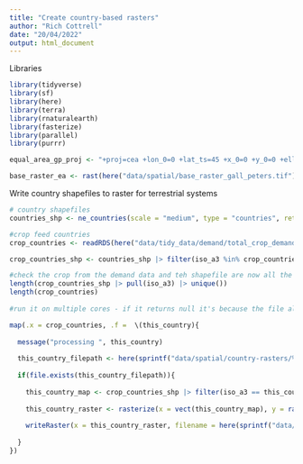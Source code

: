 ```yaml
---
title: "Create country-based rasters"
author: "Rich Cottrell"
date: "20/04/2022"
output: html_document
---
```

Libraries
```r
library(tidyverse)
library(sf)
library(here)
library(terra)
library(rnaturalearth)
library(fasterize)
library(parallel)
library(purrr)

equal_area_gp_proj <- "+proj=cea +lon_0=0 +lat_ts=45 +x_0=0 +y_0=0 +ellps=WGS84 +units=m +no_defs"

base_raster_ea <- rast(here("data/spatial/base_raster_gall_peters.tif"))

```


Write country shapefiles to raster for terrestrial systems

```r

# country shapefiles
countries_shp <- ne_countries(scale = "medium", type = "countries", returnclass = "sf")

#crop feed countries
crop_countries <- readRDS(here("data/tidy_data/demand/total_crop_demand.rds")) |> pull(source_iso3c) |> unique()

crop_countries_shp <- countries_shp |> filter(iso_a3 %in% crop_countries)

#check the crop from the demand data and teh shapefile are now all the same
length(crop_countries_shp |> pull(iso_a3) |> unique())
length(crop_countries)
  
#run it on multiple cores - if it returns null it's because the file already exists

map(.x = crop_countries, .f =  \(this_country){
  
  message("processing ", this_country)
  
  this_country_filepath <- here(sprintf("data/spatial/country-rasters/%s.tif", this_country))
  
  if(file.exists(this_country_filepath)){
    
    this_country_map <- crop_countries_shp |> filter(iso_a3 == this_country) |> mutate(iso_n3 = as.double(iso_n3))
    
    this_country_raster <- rasterize(x = vect(this_country_map), y = rast(res=0.5, crs = "EPSG:4326"))
    
    writeRaster(x = this_country_raster, filename = here(sprintf("data/spatial/country-rasters/%s.tif", this_country)), overwrite=TRUE)
    
  }
})


```

